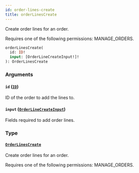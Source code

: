 ```yaml
---
id: order-lines-create
title: orderLinesCreate
---
```



Create order lines for an order. 

Requires one of the following permissions: MANAGE_ORDERS.

```graphql
orderLinesCreate(
  id: ID!
  input: [OrderLineCreateInput!]!
): OrderLinesCreate
```


### Arguments

#### `id` ([`ID`](../../../developer/api-reference/scalars/id))

ID of the order to add the lines to.


#### `input` ([`OrderLineCreateInput`](../../../developer/api-reference/inputs/order-line-create-input))

Fields required to add order lines.


### Type

#### [`OrderLinesCreate`](../../../developer/api-reference/objects/order-lines-create) 

Create order lines for an order. 

Requires one of the following permissions: MANAGE_ORDERS.




